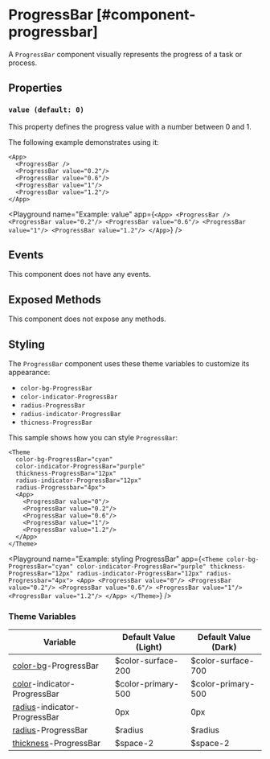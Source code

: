 
# ProgressBar [#component-progressbar]

A `ProgressBar` component visually represents the progress of a task or process.

## Properties

### `value (default: 0)`

This property defines the progress value with a number between 0 and 1.

The following example demonstrates using it:

```ueml copy {2-6}
<App>
  <ProgressBar />
  <ProgressBar value="0.2"/>
  <ProgressBar value="0.6"/>
  <ProgressBar value="1"/>
  <ProgressBar value="1.2"/>
</App>
```

<Playground
  name="Example: value"
  app={`
    <App>
      <ProgressBar />
      <ProgressBar value="0.2"/>
      <ProgressBar value="0.6"/>
      <ProgressBar value="1"/>
      <ProgressBar value="1.2"/>
    </App>
  `}
/>

## Events

This component does not have any events.

## Exposed Methods

This component does not expose any methods.

## Styling

The `ProgressBar` component uses these theme variables to customize its appearance:

- `color-bg-ProgressBar`
- `color-indicator-ProgressBar`
- `radius-ProgressBar`
- `radius-indicator-ProgressBar`
- `thicness-ProgressBar`

This sample shows how you can style `ProgressBar`:

```ueml copy
<Theme
  color-bg-ProgressBar="cyan"
  color-indicator-ProgressBar="purple"
  thickness-ProgressBar="12px"
  radius-indicator-ProgressBar="12px"
  radius-Progressbar="4px">
  <App>
    <ProgressBar value="0"/>
    <ProgressBar value="0.2"/>
    <ProgressBar value="0.6"/>
    <ProgressBar value="1"/>
    <ProgressBar value="1.2"/>
  </App>
</Theme>
```

<Playground
  name="Example: styling ProgressBar"
  app={`
    <Theme
      color-bg-ProgressBar="cyan"
      color-indicator-ProgressBar="purple"
      thickness-ProgressBar="12px"
      radius-indicator-ProgressBar="12px"
      radius-Progressbar="4px">
      <App>
        <ProgressBar value="0"/>
        <ProgressBar value="0.2"/>
        <ProgressBar value="0.6"/>
        <ProgressBar value="1"/>
        <ProgressBar value="1.2"/>
      </App>
    </Theme>
  `}
/>

### Theme Variables

| Variable | Default Value (Light) | Default Value (Dark) |
| --- | --- | --- |
| [color-bg](../styles-and-themes/common-units/#color)-ProgressBar | $color-surface-200 | $color-surface-700 |
| [color](../styles-and-themes/common-units/#color)-indicator-ProgressBar | $color-primary-500 | $color-primary-500 |
| [radius](../styles-and-themes/common-units/#border-rounding)-indicator-ProgressBar | 0px | 0px |
| [radius](../styles-and-themes/common-units/#border-rounding)-ProgressBar | $radius | $radius |
| [thickness](../styles-and-themes/common-units/#size)-ProgressBar | $space-2 | $space-2 |
